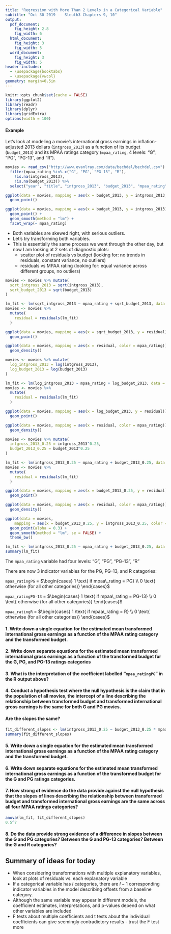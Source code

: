 ```yaml
---
title: "Regression with More Than 2 Levels in a Categorical Variable"
subtitle: "Oct 30 2019 -- Sleuth3 Chapters 9, 10"
output:
  pdf_document:
    fig_height: 2.8
    fig_width: 6
  html_document:
    fig_height: 3
    fig_width: 5
  word_document:
    fig_height: 3
    fig_width: 5
header-includes:
  - \usepackage{booktabs}
  - \usepackage{vwcol}
geometry: margin=0.5in
---
```


```r
knitr::opts_chunk$set(cache = FALSE)
library(ggplot2)
library(readr)
library(dplyr)
library(gridExtra)
options(width = 100)
```

#### Example

Let's look at modeling a movie's international gross earnings in inflation-adjusted 2013 dollars (`intgross_2013`) as a function of its budget (`budget_2013`) and its MPAA ratings category (`mpaa_rating`, 4 levels: "G", "PG", "PG-13", and "R").

```r
movies <- read_csv("http://www.evanlray.com/data/bechdel/bechdel.csv") %>%
  filter(mpaa_rating %in% c("G", "PG", "PG-13", "R"),
    !is.na(intgross_2013),
    !is.na(budget_2013)) %>%
  select("year", "title", "intgross_2013", "budget_2013", "mpaa_rating")
```

```r
ggplot(data = movies, mapping = aes(x = budget_2013, y = intgross_2013, color = mpaa_rating)) +
  geom_point()
```

```r
ggplot(data = movies, mapping = aes(x = budget_2013, y = intgross_2013)) +
  geom_point() +
  geom_smooth(method = "lm") +
  facet_wrap(~ mpaa_rating)
```

\newpage

 * Both variables are skewed right, with serious outliers.
 * Let's try transforming both variables.
 * This is essentially the same process we went through the other day, but now I am looking at 2 sets of diagnostic plots:
    * scatter plot of residuals vs budget (looking for: no trends in residuals, constant variance, no outliers)
    * residuals vs MPAA rating (looking for: equal variance across different groups, no outliers)

```r
movies <- movies %>% mutate(
  sqrt_intgross_2013 = sqrt(intgross_2013),
  sqrt_budget_2013 = sqrt(budget_2013)
)
```

```r
lm_fit <- lm(sqrt_intgross_2013 ~ mpaa_rating + sqrt_budget_2013, data = movies)
movies <- movies %>%
  mutate(
    residual = residuals(lm_fit)
  )

ggplot(data = movies, mapping = aes(x = sqrt_budget_2013, y = residual)) +
  geom_point()

ggplot(data = movies, mapping = aes(x = residual, color = mpaa_rating)) +
  geom_density()
```

\newpage

```r
movies <- movies %>% mutate(
  log_intgross_2013 = log(intgross_2013),
  log_budget_2013 = log(budget_2013)
)
```

```r
lm_fit <- lm(log_intgross_2013 ~ mpaa_rating + log_budget_2013, data = movies)
movies <- movies %>%
  mutate(
    residual = residuals(lm_fit)
  )

ggplot(data = movies, mapping = aes(x = log_budget_2013, y = residual)) +
  geom_point()

ggplot(data = movies, mapping = aes(x = residual, color = mpaa_rating)) +
  geom_density()
```

\newpage

```r
movies <- movies %>% mutate(
  intgross_2013_0.25 = intgross_2013^0.25,
  budget_2013_0.25 = budget_2013^0.25
)
```

```r
lm_fit <- lm(intgross_2013_0.25 ~ mpaa_rating + budget_2013_0.25, data = movies)
movies <- movies %>%
  mutate(
    residual = residuals(lm_fit)
  )

ggplot(data = movies, mapping = aes(x = budget_2013_0.25, y = residual)) +
  geom_point()

ggplot(data = movies, mapping = aes(x = residual, color = mpaa_rating)) +
  geom_density()
```

\newpage

```r
ggplot(data = movies,
    mapping = aes(x = budget_2013_0.25, y = intgross_2013_0.25, color = mpaa_rating, shape = mpaa_rating)) +
  geom_point(alpha = 0.3) +
  geom_smooth(method = "lm", se = FALSE) +
  theme_bw()
```

```r
lm_fit <- lm(intgross_2013_0.25 ~ mpaa_rating + budget_2013_0.25, data = movies)
summary(lm_fit)
```

The `mpaa_rating` variable had four levels: "G", "PG", "PG-13", "R"

There are now 3 indicator variables for the PG, PG-13, and R catagories:

`mpaa_ratingPG` = $\begin{cases} 1 \text{ if mpaa\_rating = PG} \\ 0 \text{ otherwise (for all other categories)} \end{cases}$

`mpaa_ratingPG-13` = $\begin{cases} 1 \text{ if mpaa\_rating = PG-13} \\ 0 \text{ otherwise (for all other categories)} \end{cases}$

`mpaa_ratingR` = $\begin{cases} 1 \text{ if mpaa\_rating = R} \\ 0 \text{ otherwise (for all other categories)} \end{cases}$

\newpage

#### 1. Write down a single equation for the estimated mean transformed international gross earnings as a function of the MPAA rating category and the transformed budget.

\vspace{3cm}

#### 2. Write down separate equations for the estimated mean transformed international gross earnings as a function of the transformed budget for the G, PG, and PG-13 ratings categories

\vspace{4cm}

#### 3. What is the interpretation of the coefficient labelled "`mpaa_ratingPG`" in the R output above?

\vspace{4cm}

#### 4. Conduct a hypothesis test where the null hypothesis is the claim that in the population of all movies, the intercept of a line describing the relationship between transformed budget and transformed international gross earnings is the same for both G and PG movies.

\newpage

#### Are the slopes the same?

```r
fit_different_slopes <- lm(intgross_2013_0.25 ~ budget_2013_0.25 * mpaa_rating, data = movies)
summary(fit_different_slopes)
```

#### 5. Write down a single equation for the estimated mean transformed international gross earnings as a function of the MPAA rating category and the transformed budget.

\vspace{4cm}

#### 6. Write down separate equations for the estimated mean transformed international gross earnings as a function of the transformed budget for the G and PG ratings categories.

\newpage

#### 7. How strong of evidence do the data provide against the null hypothesis that the slopes of lines describing the relationship between transformed budget and transformed international gross earnings are the same across all four MPAA ratings categories?

```r
anova(lm_fit, fit_different_slopes)
0.5^7
```

\vspace{4cm}

#### 8. Do the data provide strong evidence of a difference in slopes between the G and PG categories?  Between the G and PG-13 categories?  Between the G and R categories?

\vspace{7cm}

## Summary of ideas for today

 * When considering transformations with multiple explanatory variables, look at plots of residuals vs. each explanatory variable
 * If a categorical variable has $I$ categories, there are $I - 1$ corresponding indicator variables in the model describing offsets from a baseline category.
 * Although the same variable may appear in different models, the coefficient estimates, interpretations, and p-values depend on what other variables are included
 * F tests about multiple coefficients and t tests about the individual coefficients can give seemingly contradictory results - trust the F test more



